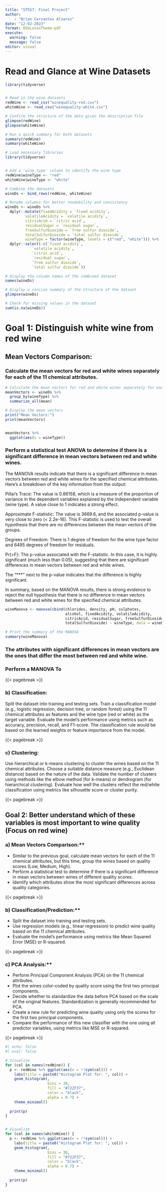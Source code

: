 ```yaml
---
title: "ST557: Final Project"
author: 
    - "Brian Cervantes Alvarez"
date: "12-02-2023"
format: OSULatexTheme-pdf
execute: 
  warning: false
  message: false
editor: visual
---
```


# Read and Glance at Wine Datasets

```r
library(tidyverse)


# Read in the wine datasets
redWine <- read_csv("winequality-red.csv")
whiteWine <- read_csv("winequality-white.csv")

# Confirm the structure of the data given the description file
glimpse(redWine)
glimpse(whiteWine)

# Run a quick summary for both datasets
summary(redWine)
summary(whiteWine)
```
```r
# Load necessary libraries
library(tidyverse)


# Add a 'wine_type' column to identify the wine type
redWine$wineType <- "red"
whiteWine$wineType <- "white"

# Combine the datasets
wineDs <- bind_rows(redWine, whiteWine)

# Rename columns for better readability and consistency
wineDs <- wineDs %>% 
  dplyr::mutate(fixedAcidity = `fixed acidity`,
         volatileAcidity = `volatile acidity`,
         citricAcid = `citric acid`,
         residualSugar = `residual sugar`,
         freeSulfurDioxide = `free sulfur dioxide`,
         totalSulfurDioxide = `total sulfur dioxide`,
         wineType = factor(wineType, levels = c("red", "white"))) %>%
  dplyr::select(-c(`fixed acidity`,
            `volatile acidity`,
            `citric acid`,
            `residual sugar`,
            `free sulfur dioxide`,
            `total sulfur dioxide`))

# Display the column names of the combined dataset
names(wineDs)

# Display a concise summary of the structure of the dataset
glimpse(wineDs)

# Check for missing values in the dataset
sum(is.na(wineDs))

```

# Goal 1: Distinguish white wine from red wine

## Mean Vectors Comparison:

### Calculate the mean vectors for red and white wines separately for each of the 11 chemical attributes.

```r
# Calculate the mean vectors for red and white wines separately for each of the 11 chemical attributes
meanVectors <- wineDs %>% 
  group_by(wineType) %>%
  summarize_all(mean)

# Display the mean vectors
print("Mean Vectors:")
print(meanVectors)


meanVectors %>%
  ggplot(aes(x = wineType))
```



### Perform a statistical test ANOVA to determine if there is a significant difference in mean vectors between red and white wines.

The MANOVA results indicate that there is a significant difference in mean vectors between red and white wines for the specified chemical attributes. Here's a breakdown of the key information from the output:

Pillai's Trace: The value is 0.86158, which is a measure of the proportion of variance in the dependent variables explained by the independent variable (wine type). A value close to 1 indicates a strong effect.

Approximate F-statistic: The value is 3669.6, and the associated p-value is very close to zero (< 2.2e-16). This F-statistic is used to test the overall hypothesis that there are no differences between the mean vectors of the groups.

Degrees of Freedom: There is 1 degree of freedom for the wine type factor and 6495 degrees of freedom for residuals.

Pr(>F): The p-value associated with the F-statistic. In this case, it is highly significant (much less than 0.05), suggesting that there are significant differences in mean vectors between red and white wines.

The "***" next to the p-value indicates that the difference is highly significant.

In summary, based on the MANOVA results, there is strong evidence to reject the null hypothesis that there is no difference in mean vectors between red and white wines for the specified chemical attributes.

```r
wineManova <- manova(cbind(chlorides, density, pH, sulphates, 
                           alcohol, fixedAcidity, volatileAcidity, 
                           citricAcid, residualSugar, freeSulfurDioxide,
                           totalSulfurDioxide) ~ wineType, data = wineDs) 

# Print the summary of the MANOVA
summary(wineManova)
```



### The attributes with significant differences in mean vectors are the ones that differ the most between red and white wine.


### Perform a MANOVA To 




{{< pagebreak >}}

### b) Classification:

Split the dataset into training and testing sets.
Train a classification model (e.g., logistic regression, decision tree, or random forest) using the 11 chemical attributes as features and the wine type (red or white) as the target variable.
Evaluate the model's performance using metrics such as accuracy, precision, recall, and F1-score.
The classification rule would be based on the learned weights or feature importance from the model.

{{< pagebreak >}}

### c) Clustering:

Use hierarchical or k-means clustering to cluster the wines based on the 11 chemical attributes.
Choose a suitable distance measure (e.g., Euclidean distance) based on the nature of the data.
Validate the number of clusters using methods like the elbow method (for k-means) or dendrogram (for hierarchical clustering).
Evaluate how well the clusters reflect the red/white classification using metrics like silhouette score or cluster purity.

{{< pagebreak >}}


## Goal 2: Better understand which of these variables is most important to wine quality (Focus on red wine)

### a) Mean Vectors Comparison:**

   - Similar to the previous goal, calculate mean vectors for each of the 11 chemical attributes, but this time, group the wines based on quality scores (Low, Medium, High).
   - Perform a statistical test to determine if there is a significant difference in mean vectors between wines of different quality scores.
   - Identify which attributes show the most significant differences across quality categories.

{{< pagebreak >}}

### b) Classification/Prediction:**

   - Split the dataset into training and testing sets.
   - Use regression models (e.g., linear regression) to predict wine quality based on the 11 chemical attributes.
   - Evaluate the model's performance using metrics like Mean Squared Error (MSE) or R-squared.

{{< pagebreak >}}

### c) PCA Analysis:**

   - Perform Principal Component Analysis (PCA) on the 11 chemical attributes.
   - Plot the wines color-coded by quality score using the first two principal components.
   - Decide whether to standardize the data before PCA based on the scale of the original features. Standardization is generally recommended for PCA.
   - Create a new rule for predicting wine quality using only the scores for the first two principal components.
   - Compare the performance of this new classifier with the one using all predictor variables, using metrics like MSE or R-squared.

{{< pagebreak >}}









```r
#| echo: false
#| eval: false

# Visualize 
for (col in names(redWine)) {
  p <- redWine %>% ggplot(aes(x = !!sym(col))) +
    labs(title = paste0("Histogram Plot for: ", col)) +
    geom_histogram(,
                   bins = 30, 
                   fill = "#722F37",
                   color = "black", 
                   alpha = 0.7) +
    theme_minimal() 
  
  print(p)
}


# Visualize 
for (col in names(whiteWine)) {
  p <- redWine %>% ggplot(aes(x = !!sym(col))) +
    labs(title = paste0("Histogram Plot for: ", col)) +
    geom_histogram(,
                   bins = 30, 
                   fill = "#722F37",
                   color = "black", 
                   alpha = 0.7) +
    theme_minimal() 
  
  print(p)
}

```

